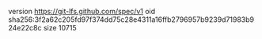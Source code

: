 version https://git-lfs.github.com/spec/v1
oid sha256:3f2a62c205fd97f374dd75c28e4311a16ffb2796957b9239d71983b924e22c8c
size 10715
